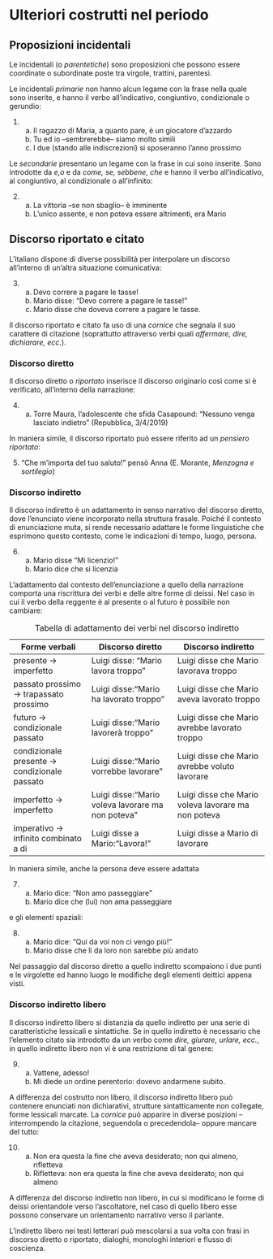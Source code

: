 # Ulteriori costrutti nel periodo


## Proposizioni incidentali

Le incidentali (o *parentetiche*) sono proposizioni che possono essere coordinate o subordinate poste tra virgole, trattini, parentesi.

Le incidentali *primarie* non hanno alcun legame con la frase nella quale sono inserite, e hanno il verbo all'indicativo, congiuntivo, condizionale o gerundio:

(@)
    a. Il ragazzo di Maria, a quanto pare, è un giocatore d'azzardo
    a. Tu ed io --sembrerebbe-- siamo molto simili
    a. I due (stando alle indiscrezioni) si sposeranno l'anno prossimo

Le *secondarie* presentano un legame con la frase in cui sono inserite. Sono introdotte da *e,o* e da *come, se, sebbene, che* e hanno il verbo all'indicativo, al congiuntivo, al condizionale o all'infinito:

(@)
    a. La vittoria --se non sbaglio-- è imminente
    a. L'unico assente, e non poteva essere altrimenti, era Mario


## Discorso riportato e citato

L'italiano dispone di diverse possibilità per interpolare un discorso all'interno di un'altra situazione comunicativa:

(@)
    a. Devo correre a pagare le tasse!
    a. Mario disse: "Devo correre a pagare le tasse!"
    a. Mario disse che doveva correre a pagare le tasse.

Il discorso riportato e citato fa uso di una *cornice* che segnala il suo carattere di citazione (soprattutto attraverso verbi quali *affermare, dire, dichiarare, ecc.*).

### Discorso diretto

Il discorso diretto o *riportato* inserisce il discorso originario così come si è verificato, all'interno della narrazione:


(@)
    a. Torre Maura, l'adolescente che sfida Casapound: "Nessuno venga lasciato indietro" (Repubblica, 3/4/2019)

In maniera simile, il discorso riportato può essere riferito ad un *pensiero riportato*:

(@) 
    "Che m’importa del tuo saluto!" pensò Anna (E. Morante, *Menzogna e sortilegio*)


### Discorso indiretto

Il discorso indiretto è un adattamento in senso narrativo del discorso diretto, dove l'enunciato viene incorporato nella struttura frasale. Poiché il contesto di enunciazione muta, si rende necessario adattare le forme linguistiche che esprimono questo contesto, come le indicazioni di tempo, luogo, persona.

(@)
    a. Mario disse "Mi licenzio!"
    a. Mario dice che si licenzia

L'adattamento dal contesto dell'enunciazione a quello della narrazione comporta una riscrittura dei verbi e delle altre forme di deissi. Nel caso in cui il verbo della reggente è al presente o al futuro è possibile non cambiare:

| Forme verbali                                 | Discorso diretto                                   | Discorso indiretto                                   |
|-----------------------------------------------|----------------------------------------------------|------------------------------------------------------|
| presente → imperfetto                         | Luigi disse: "Mario lavora troppo"                 | Luigi disse che Mario lavorava troppo                |
| passato prossimo → trapassato prossimo        | Luigi disse:"Mario ha lavorato troppo"             | Luigi disse che Mario aveva lavorato troppo          |
| futuro → condizionale passato                 | Luigi disse:"Mario lavorerà troppo"                | Luigi disse che Mario avrebbe lavorato troppo        |
| condizionale presente → condizionale passato  | Luigi disse:"Mario vorrebbe lavorare"              | Luigi disse che Mario avrebbe voluto lavorare        |
| imperfetto → imperfetto                       | Luigi disse:"Mario voleva lavorare ma non poteva"  | Luigi disse che Mario voleva lavorare ma non poteva  |
| imperativo → infinito combinato a di          | Luigi disse a Mario:"Lavora!"                      | Luigi disse a Mario di lavorare                      |

: Tabella di adattamento dei verbi nel discorso indiretto


In maniera simile, anche la persona deve essere adattata

(@)
    a. Mario dice: "Non amo passeggiare"
    a. Mario dice che (lui) non ama passeggiare

e gli elementi spaziali:

(@)
    a. Mario dice: "Qui da voi non ci vengo più!"
    a. Mario disse che lì da loro non sarebbe più andato

Nel passaggio dal discorso diretto a quello indiretto scompaiono i due punti e le virgolette ed hanno luogo le modifiche degli elementi deittici appena visti. 

### Discorso indiretto libero

Il discorso indiretto libero si distanzia da quello indiretto per una serie di caratteristiche lessicali e sintattiche. Se in quello indiretto è necessario che l'elemento citato sia introdotto da un verbo come *dire, giurare, urlare, ecc.*, in quello indiretto libero non vi è una restrizione di tal genere:

(@)
    a. Vattene, adesso!
    a. Mi diede un ordine perentorio: dovevo andarmene subito.

A differenza del costrutto non libero, il discorso indiretto libero può contenere enunciati non dichiarativi, strutture sintatticamente non collegate, forme lessicali marcate. La *cornice* può apparire in diverse posizioni --interrompendo la citazione, seguendola o precedendola-- oppure mancare del tutto:

(@)
    a. Non era questa la fine che aveva desiderato; non qui almeno, rifletteva
    a. Rifletteva: non era questa la fine che aveva desiderato; non qui almeno

A differenza del discorso indiretto non libero, in cui si modificano le forme di deissi orientandole verso l'ascoltatore, nel caso di quello libero esse possono conservare un orientamento narrativo verso il parlante. 

L'indiretto libero nei testi letterari può mescolarsi a sua volta con frasi in discorso diretto o riportato, dialoghi, monologhi interiori e flusso di coscienza.

